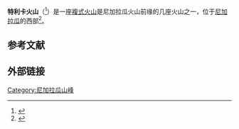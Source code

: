 {{Infobox mountain
| name = 特利卡火山
| other_name  = {{lang|es|Volcán Telica}}
| photo  = Telica.jpg
| photo_caption = Telica
| Elevation   = 1061米
| elevation_ref = 
| prominence = 
| location = [[尼加拉瓜|尼加拉瓜]][[萊昂省_(尼加拉瓜)|萊昂省]]
| map = Nicaragua
| map_caption = 特利卡火山在尼加拉瓜的位置
| map_size = 250
| label_position = bottom
| lat_d = 12.602 | lat_m = | lat_s = 0 | lat_NS = N
| long_d = 86.845 | long_m = | long_s = 0 | long_EW = W
| topo = 
| type = [[複式火山|複式火山]]
| age = 
| last_eruption = 2011年5、6月间
| first_ascent = 
| easiest_route = 
}}

'''特利卡火山'''（{{lang-es|Volcán Telica}}<ref>{{cite web |url=http://www.geographic.org/geographic_names/name.php?uni=-1647864&fid=4453&c=nicaragua |title=Volcán Telica: Nicaragua |format= |work=Geographical Names |accessdate=2011-02-07 |archive-date=2020-05-24 |archive-url=https://web.archive.org/web/20200524000818/https://www.geographic.org/geographic_names/name.php?uni=-1647864&fid=4453&c=nicaragua |dead-url=no }}</ref>）是一座[[複式火山|複式火山]]是尼加拉瓜火山前缘的几座火山之一，位于[[尼加拉瓜|尼加拉瓜]]的西部<ref name="si">{{cite web |url=http://www.volcano.si.edu/world/volcano.cfm?vnum=1404-04= |title=Telica |format= |work=Global Volcanism Program |accessdate=2011-02-09 |archive-date=2020-11-14 |archive-url=https://web.archive.org/web/20201114001047/https://volcano.si.edu/world/volcano.cfm?vnum=1404-04= |dead-url=no }}</ref>。

==参考文献==
{{reflist}}
==外部链接==
{{Nicaragua-geo-stub}}
{{Central American volcanoes}}

[[Category:尼加拉瓜山峰|Category:尼加拉瓜山峰]]